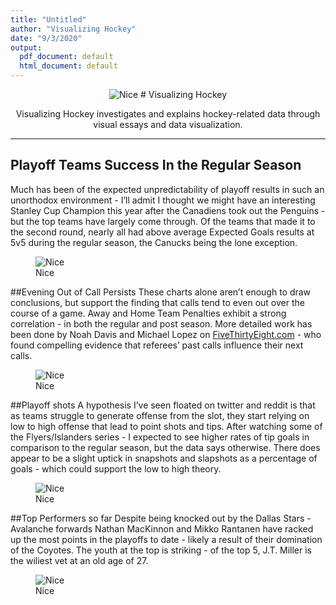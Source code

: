 ---
title: "Untitled"
author: "Visualizing Hockey"
date: "9/3/2020"
output:
  pdf_document: default
  html_document: default
---

<center>

![Nice](https://github.com/hockeyfan22/mackinawstats/blob/master/header.PNG)
# Visualizing Hockey

Visualizing Hockey investigates and explains hockey-related data through visual essays and data visualization.

</center>

***

## Playoff Teams Success In the Regular Season
Much has been of the expected unpredictability of playoff results in such an unorthodox environment - I'll admit I thought we might have an interesting Stanley Cup Champion this year after the Canadiens took out the Penguins - but the top teams have largely come through. Of the teams that made it to the second round, nearly all had above average Expected Goals results at 5v5 during the regular season, the Canucks being the lone exception.

![Nice](https://github.com/hockeyfan22/mackinawstats/raw/master/plot1.PNG)

##Evening Out of Call Persists
These charts alone aren't enough to draw conclusions, but support the finding that calls tend to even out over the course of a game. Away and Home Team Penalties exhibit a strong correlation - in both the regular and post season. More detailed work has been done by Noah Davis and Michael Lopez on [FiveThirtyEight.com](https://fivethirtyeight.com/features/hockey-refs-are-out-to-get-you-if-they-already-got-the-other-guy/) - who found compelling evidence that referees’ past calls influence their next calls.

![Nice](https://github.com/hockeyfan22/mackinawstats/raw/master/plot3.PNG)

##Playoff shots
A hypothesis I've seen floated on twitter and reddit is that as teams struggle to generate offense from the slot, they start relying on low to high offense that lead to point shots and tips. After watching some of the Flyers/Islanders series - I expected to see higher rates of tip goals in comparison to the regular season, but the data says otherwise. There does appear to be a slight uptick in snapshots and slapshots as a percentage of goals - which could support the low to high theory.

![Nice](https://github.com/hockeyfan22/mackinawstats/raw/master/plot2.PNG)

##Top Performers so far
Despite being knocked out by the Dallas Stars - Avalanche forwards Nathan MacKinnon and Mikko Rantanen have racked up the most points in the playoffs to date - likely a result of their domination of the Coyotes. The youth at the top is striking - of the top 5, J.T. Miller is the wiliest vet at an old age of 27.

![Nice](https://github.com/hockeyfan22/mackinawstats/raw/master/plot4.PNG)

